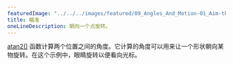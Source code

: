 ---
featuredImage: "../../../images/featured/09_Angles_And_Motion-01_Aim-thumbnail.png"
title: 瞄准
oneLineDescription: 朝向一个点旋转。
---

<a href="/reference/#/p5/atan2/" target="_blank">atan2()</a>
函数计算两个位置之间的角度。它计算的角度可以用来让一个形状朝向某物旋转。在这个示例中，眼睛旋转以便看向光标。

